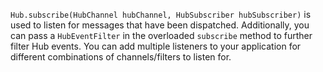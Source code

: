 `Hub.subscribe(HubChannel hubChannel, HubSubscriber hubSubscriber)` is used to listen for messages that have been dispatched. Additionally, you can pass a `HubEventFilter` in the overloaded `subscribe` method to further filter Hub events. You can add multiple listeners to your application for different combinations of channels/filters to listen for.
